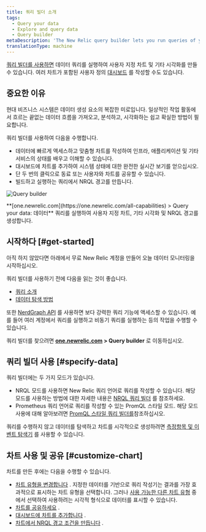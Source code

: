 ```yaml
---
title: 쿼리 빌더 소개
tags:
  - Query your data
  - Explore and query data
  - Query builder
metaDescription: 'The New Relic query builder lets you run queries of your data, build charts and other visualizations, and share charts.'
translationType: machine
---
```



[쿼리 빌더를 사용하면](https://one.newrelic.com/data-exploration/query-builder) 데이터 쿼리를 실행하여 사용자 지정 차트 및 기타 시각화를 만들 수 있습니다. 여러 차트가 포함된 사용자 정의 [대시보드](/docs/dashboards/manage-your-dashboard/manage-your-dashboard#dash-create-chart) 를 작성할 수도 있습니다.

## 중요한 이유

현대 비즈니스 시스템은 데이터 생성 요소의 복잡한 미로입니다. 일상적인 작업 활동에서 흐르는 끝없는 데이터 흐름을 가져오고, 분석하고, 시각화하는 쉽고 확실한 방법이 필요합니다.

쿼리 빌더를 사용하여 다음을 수행합니다.

* 데이터에 빠르게 액세스하고 맞춤형 차트를 작성하여 인프라, 애플리케이션 및 기타 서비스의 상태를 배우고 이해할 수 있습니다.
* 대시보드에 차트를 추가하여 시스템 상태에 대한 완전한 실시간 보기를 얻으십시오.
* 단 두 번의 클릭으로 동료 또는 사용자와 차트를 공유할 수 있습니다.
* 빌드하고 실행하는 쿼리에서 NRQL 경고를 만듭니다.

<img
  title="Query builder"
  alt="Query builder"
  src={queriesNrqlQueryBuilder}
/>

<figcaption>
  **[one.newrelic.com](https://one.newrelic.com/all-capabilities) > Query your data: 데이터** 쿼리를 실행하여 사용자 지정 차트, 기타 시각화 및 NRQL 경고를 생성합니다.
</figcaption>

## 시작하다 [#get-started]

아직 하지 않았다면 아래에서 무료 New Relic 계정을 만들어 오늘 데이터 모니터링을 시작하십시오.

<InlineSignup/>

쿼리 빌더를 사용하기 전에 다음을 읽는 것이 좋습니다.

* [쿼리 소개](/docs/telemetry-data-platform/ingest-manage-data/understand-data/introduction-querying-new-relic-data)
* [데이터 탐색 방법](/docs/query-your-data/explore-query-data/explore-data/introduction-data-explorer)

또한 [NerdGraph API](/docs/apis/nerdgraph/examples/nerdgraph-nrql-tutorial) 를 사용하면 보다 강력한 쿼리 기능에 액세스할 수 있습니다. 예를 들어 여러 계정에서 쿼리를 실행하고 비동기 쿼리를 실행하는 등의 작업을 수행할 수 있습니다.

쿼리 빌더를 찾으려면 **[one.newrelic.com](https://one.newrelic.com/all-capabilities) > Query builder** 로 이동하십시오.

## 쿼리 빌더 사용 [#specify-data]

쿼리 빌더에는 두 가지 모드가 있습니다.

* NRQL 모드를 사용하면 New Relic 쿼리 언어로 쿼리를 작성할 수 있습니다. 해당 모드를 사용하는 방법에 대한 자세한 내용은 [NRQL 쿼리 빌더](/docs/chart-builder/use-chart-builder/choose-data/use-advanced-nrql-mode-specify-data) 를 참조하세요.
* Prometheus 쿼리 언어로 쿼리를 작성할 수 있는 PromQL 스타일 모드. 해당 모드 사용에 대해 알아보려면 [PromQL 스타일 쿼리 빌더를](/docs/query-your-data/explore-query-data/query-builder/use-advanced-promql-style-mode-query-data)참조하십시오.

쿼리를 수행하지 않고 데이터를 탐색하고 차트를 시각적으로 생성하려면 [측정항목 및 이벤트 탐색기](/docs/query-your-data/explore-query-data/data-explorer/introduction-data-explorer) 를 사용할 수 있습니다.

## 차트 사용 및 공유 [#customize-chart]

차트를 만든 후에는 다음을 수행할 수 있습니다.

* [차트 유형을 변경합니다](/docs/chart-builder/use-chart-builder/use-charts/use-your-charts#change-appearance) . 지정한 데이터를 기반으로 쿼리 작성기는 결과를 가장 효과적으로 표시하는 차트 유형을 선택합니다. 그러나 [사용 가능한 다른 차트 유형](/docs/insights/use-insights-ui/manage-dashboards/insights-chart-types) 중에서 선택하여 사용하려는 시각적 형식으로 데이터를 표시할 수 있습니다.
* [차트를 공유하세요](/docs/chart-builder/use-chart-builder/use-charts/use-your-charts#share-charts) .
* [대시보드에 차트를 추가합니다](/docs/chart-builder/use-chart-builder/use-charts/use-your-charts#add-to-dashboard) .
* [차트에서 NRQL 경고 조건을 만듭니다](/docs/alerts-applied-intelligence/new-relic-alerts/alert-conditions/create-nrql-alert-conditions/#create-chart) .